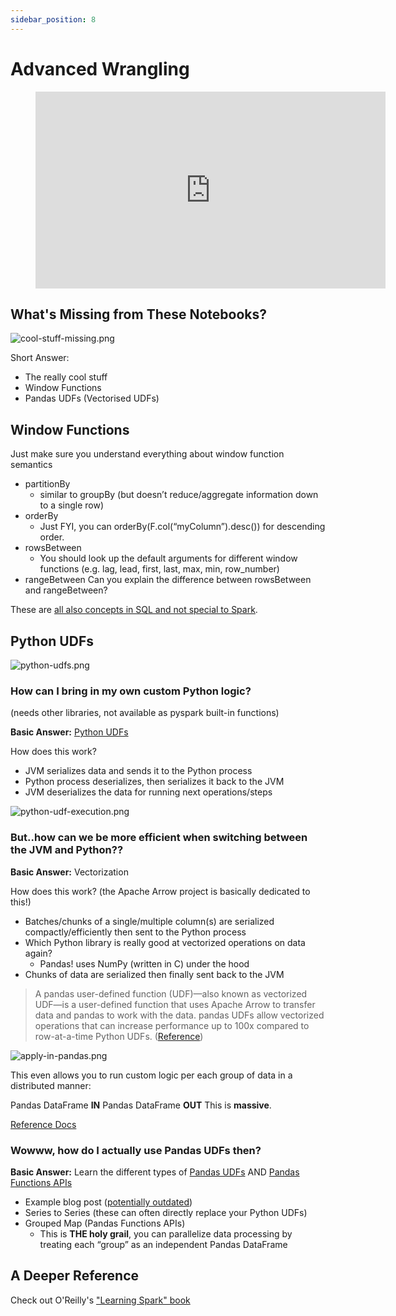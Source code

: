 ```yaml
---
sidebar_position: 8
---
```

# Advanced Wrangling

<div style={{textAlign: 'center'}}>

<figure class="video-container">
    <iframe width="560" height="315" src="https://www.youtube.com/embed/r418tWNnAq8" title="YouTube video player" frameborder="0" allow="accelerometer; autoplay; clipboard-write; encrypted-media; gyroscope; picture-in-picture" allowfullscreen></iframe>
</figure>

</div>


## What's Missing from These Notebooks?
<div style={{textAlign: 'center'}}>

![cool-stuff-missing.png](./assets/cool-stuff-missing.png)

</div>

Short Answer:
* The really cool stuff
* Window Functions
* Pandas UDFs (Vectorised UDFs)

## Window Functions
Just make sure you understand everything about window function semantics

* partitionBy
    * similar to groupBy (but doesn’t reduce/aggregate information down to a single row)
* orderBy
    * Just FYI, you can orderBy(F.col(“myColumn”).desc()) for descending order.
* rowsBetween
    * You should look up the default arguments for different window functions (e.g. lag, lead, first, last, max, min, row_number)
* rangeBetween
  Can you explain the difference between rowsBetween and rangeBetween?

These are [all also concepts in SQL and not special to Spark](https://towardsdatascience.com/a-guide-to-advanced-sql-window-functions-f63f2642cbf9).

## Python UDFs

<div style={{textAlign: 'center'}}>

![python-udfs.png](./assets/python-udfs.png)

</div>

### How can I bring in my own custom Python logic?
(needs other libraries, not available as pyspark built-in functions)

**Basic Answer:** [Python UDFs](https://docs.databricks.com/spark/latest/spark-sql/udf-python-pandas.html)

How does this work?
* JVM serializes data and sends it to the Python process
* Python process deserializes, then serializes it back to the JVM
* JVM deserializes the data for running next operations/steps

<div style={{textAlign: 'center'}}>

![python-udf-execution.png](./assets/python-udf-execution.png)

</div>

### But..how can we be more efficient when switching between the JVM and Python??
**Basic Answer:** Vectorization

How does this work? (the Apache Arrow project is basically dedicated to this!)
* Batches/chunks of a single/multiple column(s) are serialized compactly/efficiently then sent to the Python process
* Which Python library is really good at vectorized operations on data again?
    * Pandas! uses NumPy (written in C) under the hood
* Chunks of data are serialized then finally sent back to the JVM

> A pandas user-defined function (UDF)—also known as vectorized UDF—is a user-defined function that uses Apache Arrow to transfer data and pandas to work with the data. pandas UDFs allow vectorized operations that can increase performance up to 100x compared to row-at-a-time Python UDFs. ([Reference](https://docs.databricks.com/spark/latest/spark-sql/udf-python-pandas.html#pandas-user-defined-functions))

<div style={{textAlign: 'center'}}>

![apply-in-pandas.png](./assets/apply-in-pandas.png)

</div>


This even allows you to run custom logic per each group of data in a distributed manner:

Pandas DataFrame **IN**
Pandas DataFrame **OUT**
This is **massive**.

[Reference Docs](https://docs.databricks.com/spark/latest/spark-sql/pandas-function-apis.html)


### Wowww, how do I actually use Pandas UDFs then?
**Basic Answer:** Learn the different types of [Pandas UDFs](https://docs.databricks.com/spark/latest/spark-sql/udf-python-pandas.html) AND [Pandas Functions APIs](https://docs.databricks.com/spark/latest/spark-sql/pandas-function-apis.html)

* Example blog post ([potentially outdated](https://databricks.com/blog/2017/10/30/introducing-vectorized-udfs-for-pyspark.html))
* Series to Series (these can often directly replace your Python UDFs)
* Grouped Map (Pandas Functions APIs)
    * This is **THE holy grail**, you can parallelize data processing by treating each “group” as an independent Pandas DataFrame

## A Deeper Reference
Check out O'Reilly's ["Learning Spark" book](https://www.oreilly.com/library/view/learning-spark/9781449359034/)